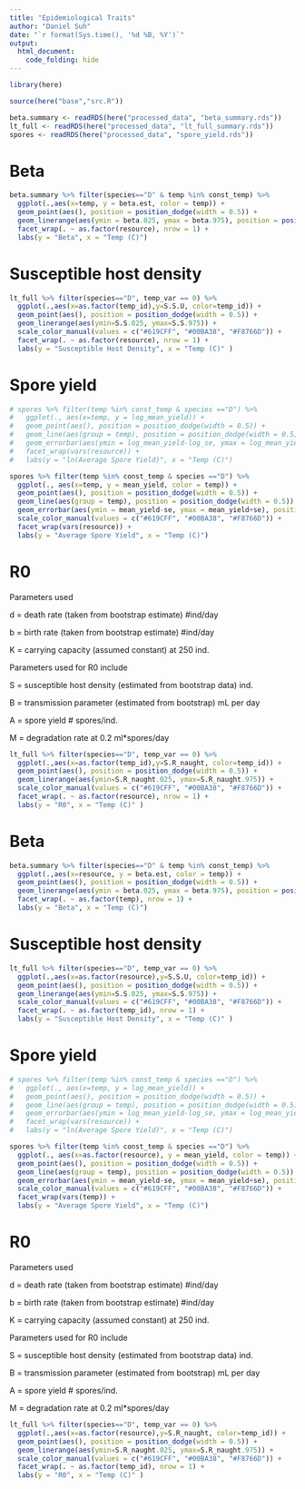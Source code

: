 ```yaml
---
title: "Epidemiological Traits"
author: "Daniel Suh"
date: "`r format(Sys.time(), '%d %B, %Y')`"
output: 
  html_document:
    code_folding: hide
---
```


```r
library(here)

source(here("base","src.R"))
```

```r
beta.summary <- readRDS(here("processed_data", "beta_summary.rds"))
lt_full <- readRDS(here("processed_data", "lt_full_summary.rds"))
spores <- readRDS(here("processed_data", "spore_yield.rds"))
```

# Beta

```r
beta.summary %>% filter(species=="D" & temp %in% const_temp) %>% 
  ggplot(.,aes(x=temp, y = beta.est, color = temp)) +
  geom_point(aes(), position = position_dodge(width = 0.5)) + 
  geom_linerange(aes(ymin = beta.025, ymax = beta.975), position = position_dodge(width = 0.5)) + 
  facet_wrap(. ~ as.factor(resource), nrow = 1) + 
  labs(y = "Beta", x = "Temp (C)")

```

<!-- Exposure dose, time, and volume were meant to be consistent across all treatments which means that Beta should end up as a function of the probability of infection. As expected, the patterns in Beta and probabilities of infection match well. -->

<!-- ```{r} -->
<!-- prevalence <- readRDS(here("processed_data", "prevalence.rds")) -->
<!-- ``` -->

<!-- ```{r} -->
<!-- prevalence %>% filter(temp %in% const_temp & species =="D") %>% -->
<!--   ggplot(.,aes(x=ID, y = prev, group = temp, color = temp))  + -->
<!--   geom_point(aes(), position = position_dodge(width = 0.5)) +  -->
<!--   geom_errorbar(aes(ymin = conf$lower, ymax = conf$upper), position = position_dodge(width = 0.5)) + -->
<!--   theme_minimal() + labs(title = "Probability of Infection") -->
<!-- ``` -->

# Susceptible host density

```r
lt_full %>% filter(species=="D", temp_var == 0) %>% 
  ggplot(.,aes(x=as.factor(temp_id),y=S.S.U, color=temp_id)) + 
  geom_point(aes(), position = position_dodge(width = 0.5)) + 
  geom_linerange(aes(ymin=S.S.025, ymax=S.S.975)) + 
  scale_color_manual(values = c("#619CFF", "#00BA38", "#F8766D")) + 
  facet_wrap(. ~ as.factor(resource), nrow = 1) + 
  labs(y = "Susceptible Host Density", x = "Temp (C)" )

```

# Spore yield

```r
# spores %>% filter(temp %in% const_temp & species =="D") %>%  
#   ggplot(., aes(x=temp, y = log_mean_yield)) + 
#   geom_point(aes(), position = position_dodge(width = 0.5)) + 
#   geom_line(aes(group = temp), position = position_dodge(width = 0.5)) +
#   geom_errorbar(aes(ymin = log_mean_yield-log_se, ymax = log_mean_yield+log_se), position = position_dodge(width = 0.5)) +
#   facet_wrap(vars(resource)) + 
#   labs(y = "ln(Average Spore Yield)", x = "Temp (C)")

spores %>% filter(temp %in% const_temp & species =="D") %>%  
  ggplot(., aes(x=temp, y = mean_yield, color = temp)) + 
  geom_point(aes(), position = position_dodge(width = 0.5)) + 
  geom_line(aes(group = temp), position = position_dodge(width = 0.5)) +
  geom_errorbar(aes(ymin = mean_yield-se, ymax = mean_yield+se), position = position_dodge(width = 0.5)) +
  scale_color_manual(values = c("#619CFF", "#00BA38", "#F8766D")) + 
  facet_wrap(vars(resource)) + 
  labs(y = "Average Spore Yield", x = "Temp (C)")
```


# R0

Parameters used

d = death rate (taken from bootstrap estimate) #ind/day

b = birth rate (taken from bootstrap estimate) #ind/day

K = carrying capacity (assumed constant) at 250 ind.


Parameters used for R0 include

S = susceptible host density (estimated from bootstrap data) ind.

B = transmission parameter (estimated from bootstrap) mL per day

A = spore yield # spores/ind.

M = degradation rate at 0.2 ml*spores/day


```r
lt_full %>% filter(species=="D", temp_var == 0) %>% 
  ggplot(.,aes(x=as.factor(temp_id),y=S.R_naught, color=temp_id)) + 
  geom_point(aes(), position = position_dodge(width = 0.5)) + 
  geom_linerange(aes(ymin=S.R_naught.025, ymax=S.R_naught.975)) + 
  scale_color_manual(values = c("#619CFF", "#00BA38", "#F8766D")) + 
  facet_wrap(. ~ as.factor(resource), nrow = 1) + 
  labs(y = "R0", x = "Temp (C)" )
```


# Beta

```r
beta.summary %>% filter(species=="D" & temp %in% const_temp) %>% 
  ggplot(.,aes(x=resource, y = beta.est, color = temp)) +
  geom_point(aes(), position = position_dodge(width = 0.5)) + 
  geom_linerange(aes(ymin = beta.025, ymax = beta.975), position = position_dodge(width = 0.5)) + 
  facet_wrap(. ~ as.factor(temp), nrow = 1) + 
  labs(y = "Beta", x = "Temp (C)")

```

<!-- Exposure dose, time, and volume were meant to be consistent across all treatments which means that Beta should end up as a function of the probability of infection. As expected, the patterns in Beta and probabilities of infection match well. -->

<!-- ```{r} -->
<!-- prevalence <- readRDS(here("processed_data", "prevalence.rds")) -->
<!-- ``` -->

<!-- ```{r} -->
<!-- prevalence %>% filter(temp %in% const_temp & species =="D") %>% -->
<!--   ggplot(.,aes(x=ID, y = prev, group = temp, color = temp))  + -->
<!--   geom_point(aes(), position = position_dodge(width = 0.5)) +  -->
<!--   geom_errorbar(aes(ymin = conf$lower, ymax = conf$upper), position = position_dodge(width = 0.5)) + -->
<!--   theme_minimal() + labs(title = "Probability of Infection") -->
<!-- ``` -->

# Susceptible host density

```r
lt_full %>% filter(species=="D", temp_var == 0) %>% 
  ggplot(.,aes(x=as.factor(resource),y=S.S.U, color=temp_id)) + 
  geom_point(aes(), position = position_dodge(width = 0.5)) + 
  geom_linerange(aes(ymin=S.S.025, ymax=S.S.975)) + 
  scale_color_manual(values = c("#619CFF", "#00BA38", "#F8766D")) + 
  facet_wrap(. ~ as.factor(temp_id), nrow = 1) + 
  labs(y = "Susceptible Host Density", x = "Temp (C)" )

```

# Spore yield

```r
# spores %>% filter(temp %in% const_temp & species =="D") %>%  
#   ggplot(., aes(x=temp, y = log_mean_yield)) + 
#   geom_point(aes(), position = position_dodge(width = 0.5)) + 
#   geom_line(aes(group = temp), position = position_dodge(width = 0.5)) +
#   geom_errorbar(aes(ymin = log_mean_yield-log_se, ymax = log_mean_yield+log_se), position = position_dodge(width = 0.5)) +
#   facet_wrap(vars(resource)) + 
#   labs(y = "ln(Average Spore Yield)", x = "Temp (C)")

spores %>% filter(temp %in% const_temp & species =="D") %>%  
  ggplot(., aes(x=as.factor(resource), y = mean_yield, color = temp)) + 
  geom_point(aes(), position = position_dodge(width = 0.5)) + 
  geom_line(aes(group = temp), position = position_dodge(width = 0.5)) +
  geom_errorbar(aes(ymin = mean_yield-se, ymax = mean_yield+se), position = position_dodge(width = 0.5)) +
  scale_color_manual(values = c("#619CFF", "#00BA38", "#F8766D")) + 
  facet_wrap(vars(temp)) + 
  labs(y = "Average Spore Yield", x = "Temp (C)")
```


# R0

Parameters used

d = death rate (taken from bootstrap estimate) #ind/day

b = birth rate (taken from bootstrap estimate) #ind/day

K = carrying capacity (assumed constant) at 250 ind.


Parameters used for R0 include

S = susceptible host density (estimated from bootstrap data) ind.

B = transmission parameter (estimated from bootstrap) mL per day

A = spore yield # spores/ind.

M = degradation rate at 0.2 ml*spores/day


```r
lt_full %>% filter(species=="D", temp_var == 0) %>% 
  ggplot(.,aes(x=as.factor(resource),y=S.R_naught, color=temp_id)) + 
  geom_point(aes(), position = position_dodge(width = 0.5)) + 
  geom_linerange(aes(ymin=S.R_naught.025, ymax=S.R_naught.975)) + 
  scale_color_manual(values = c("#619CFF", "#00BA38", "#F8766D")) + 
  facet_wrap(. ~ as.factor(temp_id), nrow = 1) + 
  labs(y = "R0", x = "Temp (C)" )
```
